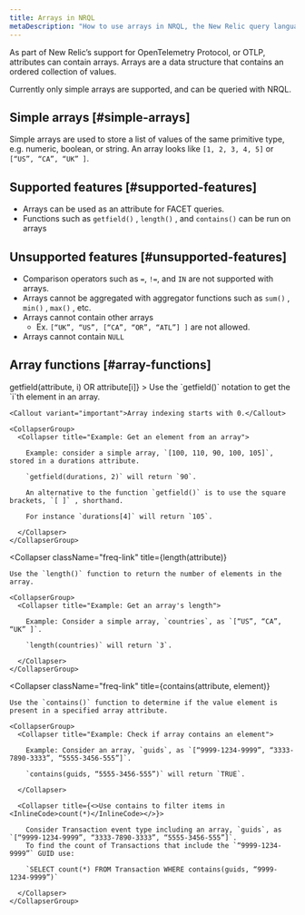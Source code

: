 ```yaml
---
title: Arrays in NRQL
metaDescription: "How to use arrays in NRQL, the New Relic query language"
---
```


As part of New Relic’s support for OpenTelemetry Protocol, or OTLP, attributes can contain arrays.
Arrays are a data structure that contains an ordered collection of values.

Currently only simple arrays are supported, and can be queried with NRQL.

## Simple arrays [#simple-arrays]

Simple arrays are used to store a list of values of the same primitive type, e.g. numeric, boolean, or string. An array looks like `[1, 2, 3, 4, 5]` or `[“US”, “CA”, “UK” ]`.

## Supported features [#supported-features]

* Arrays can be used as an attribute for FACET queries.
* Functions such as `getfield()` , `length()` , and `contains()` can be run on arrays

## Unsupported features [#unsupported-features]

* Comparison operators such as `=`, `!=`, and `IN` are not supported with arrays.
* Arrays cannot be aggregated with aggregator functions such as `sum()` , `min()` , `max()` , etc.
* Arrays cannot contain other arrays
  * Ex. `[“UK”, “US”, [“CA”, “OR”, “ATL”] ]` are not allowed.
* Arrays cannot contain `NULL`

## Array functions [#array-functions]

<CollapserGroup>
  <Collapser
    className="freq-link"
    title={<InlineCode>getfield(attribute, i) OR attribute[i]</InlineCode>}
  >
    Use the `getfield()` notation to get the `i`th element in an array.

    <Callout variant="important">Array indexing starts with 0.</Callout>

    <CollapserGroup>
      <Collapser title="Example: Get an element from an array">

        Example: consider a simple array, `[100, 110, 90, 100, 105]`, stored in a durations attribute.

        `getfield(durations, 2)` will return `90`.

        An alternative to the function `getfield()` is to use the square brackets, `[ ]` , shorthand.

        For instance `durations[4]` will return `105`.

      </Collapser>
    </CollapserGroup>
  </Collapser>

  <Collapser
    className="freq-link"
    title={<InlineCode>length(attribute)</InlineCode>}
  >
    Use the `length()` function to return the number of elements in the array.

    <CollapserGroup>
      <Collapser title="Example: Get an array's length">

        Example: Consider a simple array, `countries`, as `[“US”, “CA”, “UK” ]`.

        `length(countries)` will return `3`.

      </Collapser>
    </CollapserGroup>
  </Collapser>

  <Collapser
   className="freq-link"
   title={<InlineCode>contains(attribute, element)</InlineCode>}
  >
    Use the `contains()` function to determine if the value element is present in a specified array attribute.

    <CollapserGroup>
      <Collapser title="Example: Check if array contains an element">

        Example: Consider an array, `guids`, as `[“9999-1234-9999”, “3333-7890-3333”, “5555-3456-555”]`.

        `contains(guids, “5555-3456-555”)` will return `TRUE`.

      </Collapser>

      <Collapser title={<>Use contains to filter items in <InlineCode>count(*)</InlineCode></>}>

        Consider Transaction event type including an array, `guids`, as `[“9999-1234-9999”, “3333-7890-3333”, “5555-3456-555”]`.
        To find the count of Transactions that include the `“9999-1234-9999”` GUID use:

        `SELECT count(*) FROM Transaction WHERE contains(guids, “9999-1234-9999”)`

      </Collapser>
    </CollapserGroup>

  </Collapser>
</CollapserGroup>
